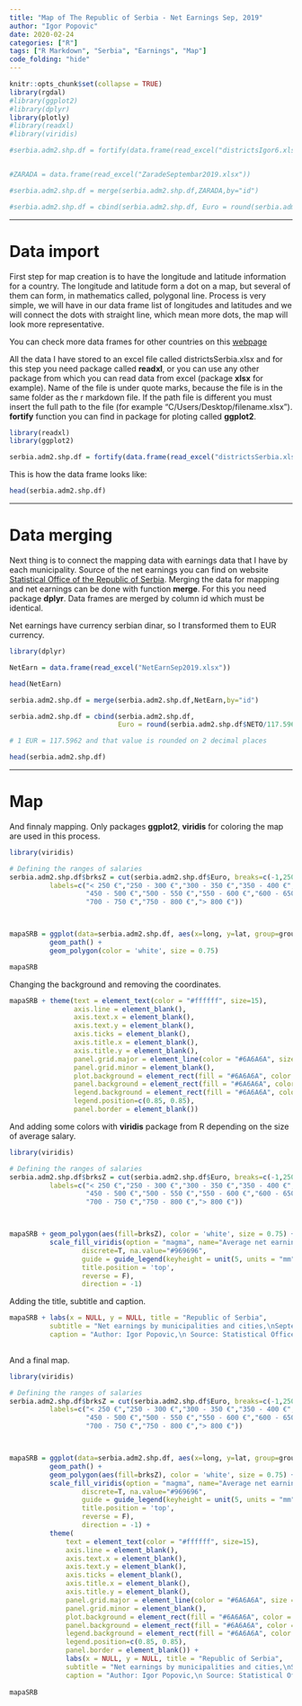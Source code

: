 ```yaml
---
title: "Map of The Republic of Serbia - Net Earnings Sep, 2019"
author: "Igor Popovic"
date: 2020-02-24
categories: ["R"]
tags: ["R Markdown", "Serbia", "Earnings", "Map"]
code_folding: "hide"
---
```


```r
knitr::opts_chunk$set(collapse = TRUE)
library(rgdal)
#library(ggplot2)
#library(dplyr)
library(plotly)
#library(readxl)
#library(viridis)

#serbia.adm2.shp.df = fortify(data.frame(read_excel("districtsIgor6.xlsx")))


#ZARADA = data.frame(read_excel("ZaradeSeptembar2019.xlsx"))

#serbia.adm2.shp.df = merge(serbia.adm2.shp.df,ZARADA,by="id")

#serbia.adm2.shp.df = cbind(serbia.adm2.shp.df, Euro = round(serbia.adm2.shp.df$NETO/117.5962,2))

```
----------------

# Data import

First step for map creation is to have the longitude and latitude information for a country. The longitude and latitude form a dot on a map, but several of them can form, in mathematics called, polygonal line. Process is very simple, we will have in our data frame list of longitudes and latitudes and we will connect the dots with straight line, which mean more dots, the map will look more representative.

You can check more data frames for other countries on this [webpage](https://www.diva-gis.org/gdata)

All the data I have stored to an excel file called districtsSerbia.xlsx and for this step you need package called **readxl**, or you can use any other package from which you can read data from excel (package **xlsx** for example). Name of the file is under quote marks, because the file is in the same folder as the r markdown file. If the path file is different you must insert the full path to the file (for example "C/Users/Desktop/filename.xlsx"). **fortify** function you can find in package for ploting called **ggplot2**.

```r

library(readxl)
library(ggplot2)

serbia.adm2.shp.df = fortify(data.frame(read_excel("districtsSerbia.xlsx")))


```

This is how the data frame looks like:

```r

head(serbia.adm2.shp.df)

```
-----------------

# Data merging

Next thing is to connect the mapping data with earnings data that I have by each municipality. Source of the net earnings you can find on website [Statistical Office of the Republic of Serbia](https://www.stat.gov.rs/en-US/). Merging the data for mapping and net earnings can be done with function **merge**. For this you need package **dplyr**. Data frames are merged by column id which must be identical.

Net earnings have currency serbian dinar, so I transformed them to EUR currency.

```r

library(dplyr)

NetEarn = data.frame(read_excel("NetEarnSep2019.xlsx"))

head(NetEarn)

serbia.adm2.shp.df = merge(serbia.adm2.shp.df,NetEarn,by="id")

serbia.adm2.shp.df = cbind(serbia.adm2.shp.df, 
                           Euro = round(serbia.adm2.shp.df$NETO/117.5962,2))

# 1 EUR = 117.5962 and that value is rounded on 2 decimal places

head(serbia.adm2.shp.df)

```

------------------

# Map

And finnaly mapping. Only packages **ggplot2**, **viridis** for coloring the map are used in this process.

```r

library(viridis)

# Defining the ranges of salaries
serbia.adm2.shp.df$brksZ = cut(serbia.adm2.shp.df$Euro, breaks=c(-1,250,300,350,400,450,500,550,600,650,700,750,800,10000), 
          labels=c("< 250 €","250 - 300 €","300 - 350 €","350 - 400 €","400 - 450 €",
                   "450 - 500 €","500 - 550 €","550 - 600 €","600 - 650 €","650 - 700 €",
                   "700 - 750 €","750 - 800 €","> 800 €"))



mapaSRB = ggplot(data=serbia.adm2.shp.df, aes(x=long, y=lat, group=group)) +
          geom_path() + 
          geom_polygon(color = 'white', size = 0.75)

mapaSRB

```

Changing the background and removing the coordinates.




```r

mapaSRB + theme(text = element_text(color = "#ffffff", size=15),
                axis.line = element_blank(),
                axis.text.x = element_blank(),
                axis.text.y = element_blank(),
                axis.ticks = element_blank(),
                axis.title.x = element_blank(),
                axis.title.y = element_blank(),
                panel.grid.major = element_line(color = "#6A6A6A", size = 0.2),
                panel.grid.minor = element_blank(),
                plot.background = element_rect(fill = "#6A6A6A", color = NA),
                panel.background = element_rect(fill = "#6A6A6A", color = NA),
                legend.background = element_rect(fill = "#6A6A6A", color = NA),
                legend.position=c(0.85, 0.85),
                panel.border = element_blank())


```

And adding some colors with **viridis** package from R depending on the size of average salary.

```r

library(viridis)

# Defining the ranges of salaries
serbia.adm2.shp.df$brksZ = cut(serbia.adm2.shp.df$Euro, breaks=c(-1,250,300,350,400,450,500,550,600,650,700,750,800,10000), 
          labels=c("< 250 €","250 - 300 €","300 - 350 €","350 - 400 €","400 - 450 €",
                   "450 - 500 €","500 - 550 €","550 - 600 €","600 - 650 €","650 - 700 €",
                   "700 - 750 €","750 - 800 €","> 800 €"))



mapaSRB + geom_polygon(aes(fill=brksZ), color = 'white', size = 0.75) +
          scale_fill_viridis(option = "magma", name="Average net earnings", 
                  discrete=T, na.value="#969696", 
                  guide = guide_legend(keyheight = unit(5, units = "mm"),
                  title.position = 'top',
                  reverse = F),  
                  direction = -1)


```

Adding the title, subtitle and caption.

```r

mapaSRB + labs(x = NULL, y = NULL, title = "Republic of Serbia", 
          subtitle = "Net earnings by municipalities and cities,\nSeptember 2019", 
          caption = "Author: Igor Popovic,\n Source: Statistical Office of the Republic of Serbia")
 

```

And a final map.

```r

library(viridis)

# Defining the ranges of salaries
serbia.adm2.shp.df$brksZ = cut(serbia.adm2.shp.df$Euro, breaks=c(-1,250,300,350,400,450,500,550,600,650,700,750,800,10000), 
          labels=c("< 250 €","250 - 300 €","300 - 350 €","350 - 400 €","400 - 450 €",
                   "450 - 500 €","500 - 550 €","550 - 600 €","600 - 650 €","650 - 700 €",
                   "700 - 750 €","750 - 800 €","> 800 €"))



mapaSRB = ggplot(data=serbia.adm2.shp.df, aes(x=long, y=lat, group=group)) +
          geom_path() + 
          geom_polygon(aes(fill=brksZ), color = 'white', size = 0.75) +
          scale_fill_viridis(option = "magma", name="Average net earnings", 
                  discrete=T, na.value="#969696", 
                  guide = guide_legend(keyheight = unit(5, units = "mm"),
                  title.position = 'top',
                  reverse = F),  
                  direction = -1) +
          theme(
              text = element_text(color = "#ffffff", size=15),
              axis.line = element_blank(),
              axis.text.x = element_blank(),
              axis.text.y = element_blank(),
              axis.ticks = element_blank(),
              axis.title.x = element_blank(),
              axis.title.y = element_blank(),
              panel.grid.major = element_line(color = "#6A6A6A", size = 0.2),
              panel.grid.minor = element_blank(),
              plot.background = element_rect(fill = "#6A6A6A", color = NA),
              panel.background = element_rect(fill = "#6A6A6A", color = NA),
              legend.background = element_rect(fill = "#6A6A6A", color = NA),
              legend.position=c(0.85, 0.85),
              panel.border = element_blank()) + 
              labs(x = NULL, y = NULL, title = "Republic of Serbia", 
              subtitle = "Net earnings by municipalities and cities,\nSeptember 2019", 
              caption = "Author: Igor Popovic,\n Source: Statistical Office of the Republic of Serbia")
 
mapaSRB


```

